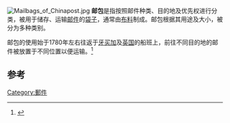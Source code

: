 [[File:Mailbags_of_Chinapost.jpg|thumb]]
'''邮包'''是指按照邮件种类、目的地及优先权进行分类，被用于储存、运输[[邮件|邮件]]的[[袋子|袋子]]，通常由[[布料|布料]]制成。邮包根据其用途及大小，被分为多种类别。

邮包的使用始于1780年左右往返于[[牙买加|牙买加]]及[[英国|英国]]的船班上，前往不同目的地的邮件被放置于不同位置以便运输。<ref>{{cite web |url=http://www.jamaicaphilately.info/20_Philatelic/209_Publications/Books/1928-Jamaica/CH01_Jamaica-Post-Office.pdf |format=[[PDF|PDF]] |title=Jamaica: Its Postal History, Postal Stamps and Postmarks: The Jamaica Post Office (1671-1926) |page=1 |chapter=I |first1=C.S. |last1=Morton |author2=A postal employee |accessdate=September 5, 2012 |deadurl=yes |archiveurl=https://web.archive.org/web/20140812122659/http://www.jamaicaphilately.info/20_Philatelic/209_Publications/Books/1928-Jamaica/CH01_Jamaica-Post-Office.pdf |archivedate=2014-08-12}}</ref>

==参考==
{{reflist}}
{{Mail and postal systems}}

[[Category:郵件|Category:郵件]]
{{邮政小作品}}